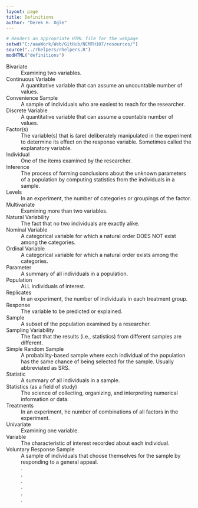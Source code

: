 ```yaml
---
layout: page
title: Definitions
author: "Derek H. Ogle"
---
```


```r
# Renders an appropriate HTML file for the webpage
setwd("C:/aaaWork/Web/GitHub/NCMTH107/resources/")
source("../rhelpers/rhelpers.R")
modHTML("definitions")
```

<div class="container">
<dl class="dl-horizontal">

<dt>Bivariate</dt><dd>Examining two variables.</dd>
<dt>Continuous Variable</dt><dd>A quantitative variable that can assume an uncountable number of values.</dd>
<dt>Convenience Sample</dt><dd>A sample of individuals who are easiest to reach for the researcher.</dd>
<dt>Discrete Variable</dt><dd>A quantitative variable that can assume a countable number of values.</dd>
<dt>Factor(s)</dt><dd>The variable(s) that is (are) deliberately manipulated in the experiment to determine its effect on the response variable. Sometimes called the explanatory variable.</dd>
<dt>Individual</dt><dd>One of the items examined by the researcher.</dd>
<dt>Inference</dt><dd>The process of forming conclusions about the unknown parameters of a population by computing statistics from the individuals in a sample.</dd>
<dt>Levels</dt><dd>In an experiment, the number of categories or groupings of the factor.</dd>
<dt>Multivariate</dt><dd>Examining more than two variables.</dd>
<dt>Natural Variability</dt><dd>The fact that no two individuals are exactly alike.</dd>
<dt>Nominal Variable</dt><dd>A categorical variable for which a natural order DOES NOT exist among the categories.</dd>
<dt>Ordinal Variable</dt><dd>A categorical variable for which a natural order exists among the categories.</dd>
<dt>Parameter</dt><dd>A summary of all individuals in a population.</dd>
<dt>Population</dt><dd>ALL individuals of interest.</dd>
<dt>Replicates</dt><dd>In an experiment, the number of individuals in each treatment group.</dd>
<dt>Response</dt><dd>The variable to be predicted or explained.</dd>
<dt>Sample</dt><dd>A subset of the population examined by a researcher.</dd>
<dt>Sampling Variability</dt><dd>The fact that the results (i.e., statistics) from different samples are different.</dd>
<dt>Simple Random Sample</dt><dd>A probability-based sample where each individual of the population has the same chance of being selected for the sample. Usually abbreviated as SRS.</dd>
<dt>Statistic</dt><dd>A summary of all individuals in a sample.</dd>
<dt>Statistics (as a field of study)</dt><dd>The science of
collecting, organizing, and interpreting numerical information or data.</dd>
<dt>Treatments</dt><dd>In an experiment, he number of combinations of all factors in the experiment.</dd>
<dt>Univariate</dt><dd>Examining one variable.</dd>
<dt>Variable</dt><dd>The characteristic of interest recorded about each individual.</dd>
<dt>Voluntary Response Sample</dt><dd>A sample of individuals that choose themselves for the sample by responding to a general appeal.</dd>




<dt></dt><dd>.</dd>
<dt></dt><dd>.</dd>
<dt></dt><dd>.</dd>
<dt></dt><dd>.</dd>
<dt></dt><dd>.</dd>
<dt></dt><dd>.</dd>

</dl>
</div>


